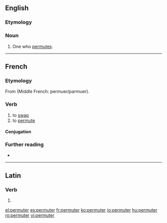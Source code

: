==English==

===Etymology===
{{suffix|permute|er|lang=en}}

===Noun===
{{en-noun}}

# One who [[permute]]s.

----

==French==

===Etymology===
From {{etyl|la|fr}} {{m|la|permūtō||transform; exchange}} (Middle French: permuer/parmuer).

===Verb===
{{fr-verb}}

# to [[swap]]
# to [[permute]]

====Conjugation====
{{fr-conj-auto}}

===Further reading===
* {{R:TLFi}}

----

==Latin==

===Verb===
{{la-verb-form|permūter}}

# {{inflection of|permūtō||1|s|pres|pasv|subj|lang=la}}

[[el:permuter]]
[[es:permuter]]
[[fr:permuter]]
[[ko:permuter]]
[[io:permuter]]
[[hu:permuter]]
[[ro:permuter]]
[[vi:permuter]]